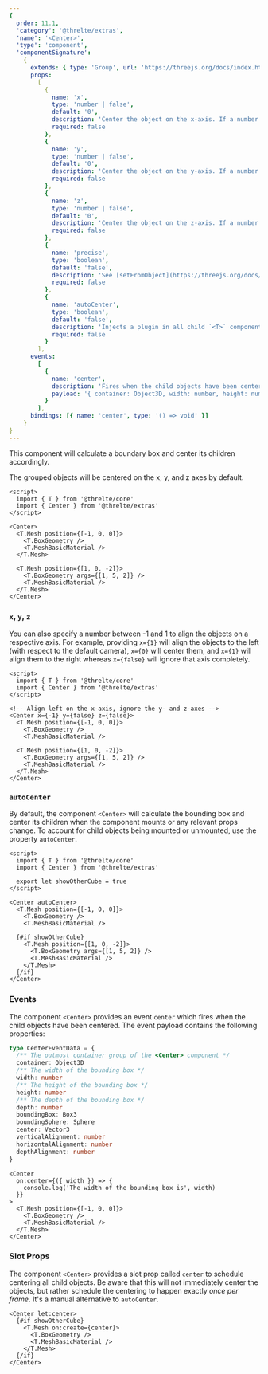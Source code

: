 ```yaml
---
{
  order: 11.1,
  'category': '@threlte/extras',
  'name': '<Center>',
  'type': 'component',
  'componentSignature':
    {
      extends: { type: 'Group', url: 'https://threejs.org/docs/index.html#api/en/objects/Group' },
      props:
        [
          {
            name: 'x',
            type: 'number | false',
            default: '0',
            description: 'Center the object on the x-axis. If a number between -1 and 1 is provided, it will be used as the alignment on the x-axis. If `false` is provided, this axis will be ignored.',
            required: false
          },
          {
            name: 'y',
            type: 'number | false',
            default: '0',
            description: 'Center the object on the y-axis. If a number between -1 and 1 is provided, it will be used as the alignment on the y-axis. If `false` is provided, this axis will be ignored.',
            required: false
          },
          {
            name: 'z',
            type: 'number | false',
            default: '0',
            description: 'Center the object on the z-axis. If a number between -1 and 1 is provided, it will be used as the alignment on the z-axis. If `false` is provided, this axis will be ignored.',
            required: false
          },
          {
            name: 'precise',
            type: 'boolean',
            default: 'false',
            description: 'See [setFromObject](https://threejs.org/docs/index.html?q=box3#api/en/math/Box3.setFromObject)',
            required: false
          },
          {
            name: 'autoCenter',
            type: 'boolean',
            default: 'false',
            description: 'Injects a plugin in all child `<T>` components to automatically center whenever a component mounts or unmounts.',
            required: false
          }
        ],
      events:
        [
          {
            name: 'center',
            description: 'Fires when the child objects have been centered.',
            payload: '{ container: Object3D, width: number, height: number, depth: number, boundingBox: Box3, boundingSphere: Sphere, center: Vector3, verticalAlignment: number, horizontalAlignment: number, depthAlignment: number }'
          }
        ],
      bindings: [{ name: 'center', type: '() => void' }]
    }
}
---
```


This component will calculate a boundary box and center its children accordingly.

<Example
  path="extras/center"
  showFile="Scene.svelte"
/>

The grouped objects will be centered on the x, y, and z axes by default.

```svelte
<script>
  import { T } from '@threlte/core'
  import { Center } from '@threlte/extras'
</script>

<Center>
  <T.Mesh position={[-1, 0, 0]}>
    <T.BoxGeometry />
    <T.MeshBasicMaterial />
  </T.Mesh>

  <T.Mesh position={[1, 0, -2]}>
    <T.BoxGeometry args={[1, 5, 2]} />
    <T.MeshBasicMaterial />
  </T.Mesh>
</Center>
```

### `x`, `y`, `z`

You can also specify a number between -1 and 1 to align the objects on a respective axis. For example, providing `x={1}` will align the objects to the left (with respect to the default camera), `x={0}` will center them, and `x={1}` will align them to the right whereas `x={false}` will ignore that axis completely.

```svelte
<script>
  import { T } from '@threlte/core'
  import { Center } from '@threlte/extras'
</script>

<!-- Align left on the x-axis, ignore the y- and z-axes -->
<Center x={-1} y={false} z={false}>
  <T.Mesh position={[-1, 0, 0]}>
    <T.BoxGeometry />
    <T.MeshBasicMaterial />

  <T.Mesh position={[1, 0, -2]}>
    <T.BoxGeometry args={[1, 5, 2]} />
    <T.MeshBasicMaterial />
  </T.Mesh>
</Center>
```

### `autoCenter`

By default, the component `<Center>` will calculate the bounding box and center its children when the component mounts or any relevant props change. To account for child objects being mounted or unmounted, use the property `autoCenter`.

```svelte
<script>
  import { T } from '@threlte/core'
  import { Center } from '@threlte/extras'

  export let showOtherCube = true
</script>

<Center autoCenter>
  <T.Mesh position={[-1, 0, 0]}>
    <T.BoxGeometry />
    <T.MeshBasicMaterial />

  {#if showOtherCube}
    <T.Mesh position={[1, 0, -2]}>
      <T.BoxGeometry args={[1, 5, 2]} />
      <T.MeshBasicMaterial />
    </T.Mesh>
  {/if}
</Center>
```

### Events

The component `<Center>` provides an event `center` which fires when the child objects have been centered. The event payload contains the following properties:

```ts
type CenterEventData = {
  /** The outmost container group of the <Center> component */
  container: Object3D
  /** The width of the bounding box */
  width: number
  /** The height of the bounding box */
  height: number
  /** The depth of the bounding box */
  depth: number
  boundingBox: Box3
  boundingSphere: Sphere
  center: Vector3
  verticalAlignment: number
  horizontalAlignment: number
  depthAlignment: number
}
```

```svelte
<Center
  on:center={({ width }) => {
    console.log('The width of the bounding box is', width)
  }}
>
  <T.Mesh position={[-1, 0, 0]}>
    <T.BoxGeometry />
    <T.MeshBasicMaterial />
  </T.Mesh>
</Center>
```

### Slot Props

The component `<Center>` provides a slot prop called `center` to schedule
centering all child objects. Be aware that this will not immediately center the
objects, but rather schedule the centering to happen exactly _once per frame_.
It's a manual alternative to `autoCenter`.

```svelte
<Center let:center>
  {#if showOtherCube}
    <T.Mesh on:create={center}>
      <T.BoxGeometry />
      <T.MeshBasicMaterial />
    </T.Mesh>
  {/if}
</Center>
```
